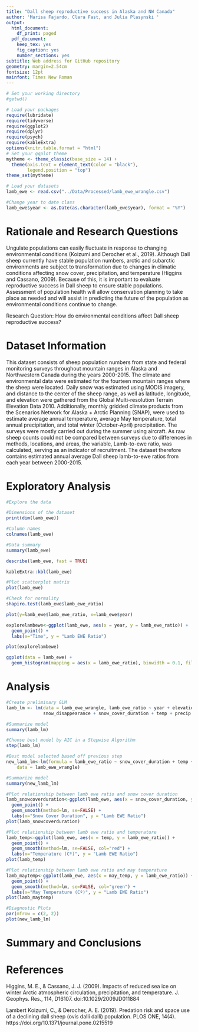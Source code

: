 ```yaml
---
title: "Dall sheep reproductive success in Alaska and NW Canada"
author: 'Marisa Fajardo, Clara Fast, and Julia Plasynski '
output:
  html_document:
    df_print: paged
  pdf_document:
    keep_tex: yes
    fig_caption: yes
    number_sections: yes
subtitle: Web address for GitHub repository
geometry: margin=2.54cm
fontsize: 12pt
mainfont: Times New Roman
---
```


\newpage
\tableofcontents 
\newpage
\listoftables 
\newpage
\listoffigures 
\newpage

```r
# Set your working directory
#getwd()

# Load your packages
require(lubridate)
require(tidyverse)
require(ggplot2)
require(dplyr)
require(psych)
require(kableExtra)
options(knitr.table.format = "html")
# Set your ggplot theme
mytheme <- theme_classic(base_size = 14) +
  theme(axis.text = element_text(color = "black"),
        legend.position = "top")
theme_set(mytheme)

# Load your datasets
lamb_ewe <- read.csv("../Data/Processed/lamb_ewe_wrangle.csv")

#Change year to date class
lamb_ewe$year <- as.Date(as.character(lamb_ewe$year), format = "%Y")
```


# Rationale and Research Questions
Ungulate populations can easily fluctuate in response to changing environmental conditions (Koizumi and Derocher et al., 2019). Although Dall sheep currently have stable population numbers, arctic and subarctic environments are subject to transformation due to changes in climatic conditions affecting snow cover, precipitation, and temperature (Higgins and Cassano, 2009). Because of this, it is important to evaluate reproductive success in Dall sheep to ensure stable populations. Assessment of population health will allow conservation planning to take place as needed and will assist in predicting the future of the population as environmental conditions continue to change.

Research Question: How do environmental conditions affect Dall sheep reproductive success?

\newpage

# Dataset Information
This dataset consists of sheep population numbers from state and federal monitoring surveys throughout mountain ranges in Alaska and Northwestern Canada during the years 2000-2015. The climate and environmental data were estimated for the fourteen mountain ranges where the sheep were located. Daily snow was estimated using MODIS imagery, and distance to the center of the sheep range, as well as latitude, longitude, and elevation were gathered from the Global Multi-resolution Terrain Elevation Data 2010. Additionally, monthly gridded climate products from the Scenarios Network for Alaska + Arctic Planning (SNAP), were used to estimate average annual temperature, average May temperature, total annual precipitation, and total winter (October-April) precipitation. The surveys were mostly carried out during the summer using aircraft. As raw sheep counts could not be compared between surveys due to differences in methods, locations, and areas, the variable, Lamb-to-ewe ratio, was calculated, serving as an indicator of recruitment. The dataset therefore contains estimated annual average Dall sheep lamb-to-ewe ratios from each year between 2000-2015. 



\newpage

# Exploratory Analysis 

```r
#Explore the data

#Dimensions of the dataset
print(dim(lamb_ewe))

#Column names
colnames(lamb_ewe)

#Data summary
summary(lamb_ewe)

describe(lamb_ewe, fast = TRUE)

kableExtra::kbl(lamb_ewe)
```

```r
#Plot scatterplot matrix 
plot(lamb_ewe)

#Check for normality
shapiro.test(lamb_ewe$lamb_ewe_ratio)
```


```r
plot(y=lamb_ewe$lamb_ewe_ratio, x=lamb_ewe$year)

explorelambewe<-ggplot(lamb_ewe, aes(x = year, y = lamb_ewe_ratio)) +
  geom_point() +
  labs(x="Time", y = "Lamb EWE Ratio")

plot(explorelambewe)
```

```r
ggplot(data = lamb_ewe) +
  geom_histogram(mapping = aes(x = lamb_ewe_ratio), binwidth = 0.1, fill="darkblue")
```


\newpage

# Analysis

```r
#Create preliminary GLM 
lamb_lm <- lm(data = lamb_ewe_wrangle, lamb_ewe_ratio ~ year + elevation + snow_line_elevation + 
              snow_disappearance + snow_cover_duration + temp + precip + may_temp + winter_precip)

#Summarize model 
summary(lamb_lm)

#Choose best model by AIC in a Stepwise Algorithm
step(lamb_lm)

#Best model selected based off previous step 
new_lamb_lm<-lm(formula = lamb_ewe_ratio ~ snow_cover_duration + temp + may_temp, 
    data = lamb_ewe_wrangle)

#Summarize model 
summary(new_lamb_lm)
```

```r
#Plot relationship between lamb ewe ratio and snow cover duration
lamb_snowcoverduration<-ggplot(lamb_ewe, aes(x = snow_cover_duration, y = lamb_ewe_ratio)) +
  geom_point() +
  geom_smooth(method=lm, se=FALSE) +
  labs(x="Snow Cover Duration", y = "Lamb EWE Ratio")
plot(lamb_snowcoverduration)
```

```r
#Plot relationship between lamb ewe ratio and temperature
lamb_temp<-ggplot(lamb_ewe, aes(x = temp, y = lamb_ewe_ratio)) +
  geom_point() +
  geom_smooth(method=lm, se=FALSE, col="red") +
  labs(x="Temperature (Cº)", y = "Lamb EWE Ratio")
plot(lamb_temp)
```

```r
#Plot relationship between lamb ewe ratio and may temperature
lamb_maytemp<-ggplot(lamb_ewe, aes(x = may_temp, y = lamb_ewe_ratio)) +
  geom_point() +
  geom_smooth(method=lm, se=FALSE, col="green") +
  labs(x="May Temperature (Cº)", y = "Lamb EWE Ratio")
plot(lamb_maytemp)
```

```r
#Diagnostic Plots 
par(mfrow = c(2, 2))
plot(new_lamb_lm)
```


\newpage

# Summary and Conclusions



\newpage

# References
Higgins, M. E., & Cassano, J. J. (2009). Impacts of reduced sea ice on winter Arctic atmospheric circulation, precipitation, and temperature. J. Geophys. Res., 114, D16107. doi:10.1029/2009JD011884

Lambert Koizumi, C., & Derocher, A. E. (2019). Predation risk and space use of a declining dall sheep (ovis dalli dalli) population. PLOS ONE, 14(4). https://doi.org/10.1371/journal.pone.0215519 
